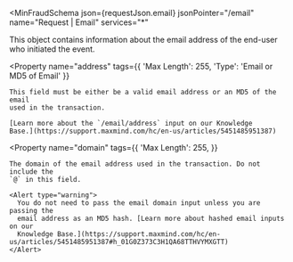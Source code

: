 
<MinFraudSchema
  json={requestJson.email}
  jsonPointer="/email"
  name="Request | Email"
  services="*"
>
  This object contains information about the email address of the end-user
  who initiated the event.

  <Property
    name="address"
    tags={{
      'Max Length': 255,
      'Type': 'Email or MD5 of Email'
    }}
  >
    This field must be either be a valid email address or an MD5 of the email
    used in the transaction.

    [Learn more about the `/email/address` input on our Knowledge
    Base.](https://support.maxmind.com/hc/en-us/articles/5451485951387)
  </Property>

  <Property
    name="domain"
    tags={{
      'Max Length': 255,
    }}
  >
    The domain of the email address used in the transaction. Do not include the
    `@` in this field.

    <Alert type="warning">
      You do not need to pass the email domain input unless you are passing the
      email address as an MD5 hash. [Learn more about hashed email inputs on our
      Knowledge Base.](https://support.maxmind.com/hc/en-us/articles/5451485951387#h_01G0Z373C3H1QA68TTHVYMXGTT)
    </Alert>
  </Property>
</MinFraudSchema>
